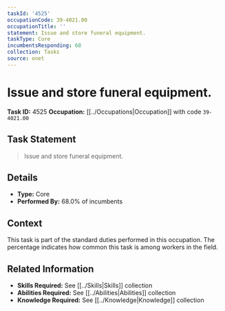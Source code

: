 ```yaml
---
taskId: '4525'
occupationCode: 39-4021.00
occupationTitle: ''
statement: Issue and store funeral equipment.
taskType: Core
incumbentsResponding: 68
collection: Tasks
source: onet
---
```

# Issue and store funeral equipment.

**Task ID:** 4525
**Occupation:** [[../Occupations|Occupation]] with code `39-4021.00`

## Task Statement

> Issue and store funeral equipment.

## Details

- **Type:** Core
- **Performed By:** 68.0% of incumbents

## Context

This task is part of the standard duties performed in this occupation. The percentage indicates how common this task is among workers in the field.

## Related Information

- **Skills Required:** See [[../Skills|Skills]] collection
- **Abilities Required:** See [[../Abilities|Abilities]] collection
- **Knowledge Required:** See [[../Knowledge|Knowledge]] collection
